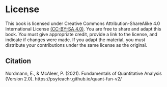 # License {-}

This book is licensed under Creative Commons Attribution-ShareAlike 4.0 International License [(CC-BY-SA 4.0)](https://creativecommons.org/licenses/by-sa/4.0/){target="_blank"}. You are free to share and adapt this book. You must give appropriate credit, provide a link to the license, and indicate if changes were made. If you adapt the material, you must distribute your contributions under the same license as the original. 

## Citation

Nordmann, E., & McAleer, P. (2021). Fundamentals of Quantitative Analysis (Version 2.0). https://psyteachr.github.io/quant-fun-v2/
